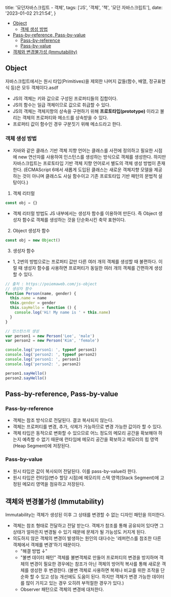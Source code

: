   title: '모던자바스크립트 - 객체',
  tags: ['JS', '객체', '책', '모던 자바스크립트'],
  date: '2023-01-02 21:21:54',
}

- [Object](#object)
  - [객체 생성 방법](#객체-생성-방법)
- [Pass-by-reference, Pass-by-value](#pass-by-reference-pass-by-value)
  - [Pass-by-reference](#pass-by-reference)
  - [Pass-by-value](#pass-by-value)
- [객체와 변경불가성 (Immutability)](#객체와-변경불가성-immutability)

## Object

자바스크립트에서는 원시 타입(Primitives)을 제외한 나머지 값들(함수, 배열, 정규표현식 등)은 모두 객체이다.asdf

- JS의 객체는 키와 값으로 구성된 프로퍼티들의 집합이다.
- JS의 함수는 일급 객체이므로 값으로 취급할 수 있다.
- JS의 객체는 객체지향의 상속을 구현하기 위해 **프로토타입(prototype)** 이라고 불리는 객체의 프로퍼티와 메소드를 상속받을 수 있다.
- 프로퍼티 값이 함수인 경우 구분짓기 위해 메소드라고 한다.

### 객체 생성 방법

- 자바와 같은 클래스 기반 객체 지향 언어는 클래스를 사전에 정의하고 필요한 시점에 new 연산자를 사용하여 인스턴스를 생성하는 방식으로 객체를 생성한다. 하지만 자바스크립트는 프로토타입 기반 객체 지향 언어로서 별도의 객체 생성 방법이 존재한다. (ECMAScript 6에서 새롭게 도입된 클래스는 새로운 객체지향 모델을 제공하는 것이 아니며 클래스도 사실 함수이고 기존 프로토타입 기반 패턴의 문법적 설탕이다.)

1. 객체 리터럴

```js
const obj = {}
```

- 객체 리터럴 방법도 JS 내부에서는 생성자 함수를 이용하여 만든다. 즉 Object 생성자 함수로 객체를 생성하는 것을 단순화시킨 축약 표현이다.

2. Object 생성자 함수

```js
const obj = new Object()
```

3. 생성자 함수

- 1, 2번의 방법으로는 프로퍼티 값만 다른 여러 개의 객체를 생성할 때 불편하다. 이럴 때 생성자 함수를 사용하면 프로퍼티가 동일한 여러 개의 객체를 간편하게 생성할 수 있다.

```js
// 출처 : https://poiemaweb.com/js-object
// 생성자 함수
function Person(name, gender) {
  this.name = name
  this.gender = gender
  this.sayHello = function () {
    console.log('Hi! My name is ' + this.name)
  }
}

// 인스턴스의 생성
var person1 = new Person('Lee', 'male')
var person2 = new Person('Kim', 'female')

console.log('person1: ', typeof person1)
console.log('person2: ', typeof person2)
console.log('person1: ', person1)
console.log('person2: ', person2)

person1.sayHello()
person2.sayHello()
```

## Pass-by-reference, Pass-by-value

### Pass-by-reference

- 객체는 참조 방식으로 전달된다. 결코 복사되지 않는다.
- 객체는 프로퍼티를 변경, 추가, 삭제가 가능하므로 변경 가능한 값이라 할 수 있다.
- 객체 타입은 동적으로 변화할 수 있으므로 어느 정도의 메모리 공간을 확보해야 하는지 예측할 수 없기 때문에 런타임에 메모리 공간을 확보하고 메모리의 힙 영역(Heap Segment)에 저장된다.

### Pass-by-value

- 원시 타입은 값이 복사되어 전달된다. 이를 pass-by-value라 한다.
- 원시 타입은 런타임(변수 할당 시점)에 메모리의 스택 영역(Stack Segment)에 고정된 메모리 영역을 점유하고 저장된다.

## 객체와 변경불가성 (Immutability)

Immutability는 객체가 생성된 이후 그 상태를 변경할 수 없는 디자인 패턴을 의미한다.

- 객체는 참조 형태로 전달하고 전달 받는다. 객체가 참조를 통해 공유되어 있다면 그 상태가 얼마든지 변경될 수 있기 때문에 문제가 될 가능성도 커지게 된다.
- 의도하지 않은 객체의 변경이 발생하는 원인의 대다수는 '레퍼런스를 참조한 다른 객체에서 객체를 변경'하기 때문이다.
  - "해결 방법 ↓"
  - "불변 데이터 패턴" 객체를 불변객체로 만들어 프로퍼티의 변경을 방지하며 객체의 변경이 필요한 경우에는 참조가 아닌 객체의 방어적 복사를 통해 새로운 객체를 생성한 후 변경한다. (불변 객체로 사용하면 복제나 비교를 위한 조작을 단순화 할 수 있고 성능 개선에도 도움이 된다. 하지만 객체가 변경 가능한 데이터를 많이 가지고 있는 경우 오히려 부적절한 경우가 있다.)
  - Observer 패턴으로 객체의 변경에 대처한다.
